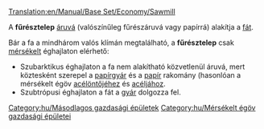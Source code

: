 [[Translation:en/Manual/Base Set/Economy/Sawmill]]

{{hu/Gazdasági épületek|kép=Sawmill.png
|név=Fűrésztelep
|klíma=[[hu/Manual/Éghajlatok#Mérsékelt|mérsékelt]]
|elfogad=[[hu/Manual/Base Set/Economy/Fa|fát]]
|előállít=[[hu/Manual/Base Set/Economy/Áru|árut]]
}}


A '''fűrésztelep''' [[hu/Manual/Base Set/Economy/Áru|áruvá]] (valószínűleg  fűrészáruvá vagy papírrá) alakítja a [[hu/Manual/Base Set/Economy/Fa|fát]].

Bár a fa a mindhárom valós klímán megtalálható, a '''fűrésztelep''' csak [[hu/Manual/Éghajlatok#Mérsékelt|mérsékelt]] éghajlaton elérhető:
* Szubarktikus éghajlaton a fa nem alakítható közvetlenül áruvá, mert köztesként szerepel a [[hu/Manual/Base Set/Economy/Papírgyár|papírgyár]] és a [[hu/Manual/Base Set/Economy/Papír|papír]] rakomány (hasonlóan a mérsékelt égöv [[hu/Manual/Base Set/Economy/Acélöntő|acélöntőjéhez]] és [[hu/Manual/Base Set/Economy/Acél|acéljához]].
* Szubtrópusi éghajlaton a fát a [[hu/Manual/Base Set/Economy/Gyár|gyár]] dolgozza fel.

{{hu/Navbox Gazdasági épületek}}

[[Category:hu/Másodlagos gazdasági épületek]]
[[Category:hu/Mérsékelt égöv gazdasági épületei]]